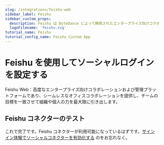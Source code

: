 ```yaml
---
slug: /integrations/feishu-web
sidebar_label: Feishu
sidebar_custom_props:
  description: Feishu は ByteDance によって開発されたエンタープライズ向けコラボレーションプラットフォームです。
  logoFilename: 'feishu.svg'
tutorial_name: Feishu
tutorial_config_name: Feishu Custom App
---
```




# Feishu を使用してソーシャルログインを設定する

Feishu Web：高度なエンタープライズ向けコラボレーションおよび管理プラットフォームであり、シームレスなオフィスコラボレーションを提供し、チームの目標を一致させて組織や個人の力を最大限に引き出します。

<GuideTip />

<Integration />

## Feishu コネクターのテスト

これで完了です。Feishu コネクターが利用可能になっているはずです。[サインイン体験でソーシャルコネクターを有効化する](/connectors/social-connectors/#enable-social-sign-in) のをお忘れなく。
